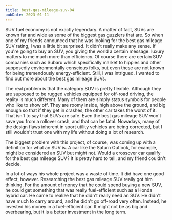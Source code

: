 ```yaml
---
title: best-gas-mileage-suv-04
pubDate: 2023-01-11
---
```


SUV fuel economy is not exactly legendary. A matter of fact, SUVs are known far and wide as some of the biggest gas guzzlers that are.  So when one of my friends announced that he was looking for the best gas mileage SUV rating, I was a little bit surprised. It didn't really make any sense. If you're going to buy an SUV, you giving the world a certain message: luxury matters to me much more than efficiency. Of course there are certain SUV companies such as Subaru which specifically market to hippies and other supposedly environmentally conscious folks, but even these are not known for being tremendously energy-efficient. Still, I was intrigued. I wanted to find out more about the best gas mileage SUVs.

The real problem is that the category SUV is pretty flexible. Although they are supposed to be rugged vehicles equipped for off-road driving, the reality is much different. Many of them are simply status symbols for people who like to show off. They are roomy inside, high above the ground, and big enough so that if they get in crashes, the other car takes the worst of it. That isn't to say that SUVs are safe. Even the best gas mileage SUV won't save you from a rollover crash, and that can be fatal. Nowadays, many of the design flaws inherent in sport utility vehicles are being corrected, but I still wouldn't trust one with my life without doing a lot of research.

The biggest problem with this project, of course, was coming up with a definition for what an SUV is. A car like the Saturn Outlook, for example, might be considered an SUV but might not. Would a crossover car qualify for the best gas mileage SUV? It is pretty hard to tell, and my friend couldn't decide.

In a lot of ways his whole project was a waste of time. It did have one good effect, however. Researching the best gas mileage SUV really got him thinking. For the amount of money that he could spend buying a new SUV, he could get something that was really fuel-efficient such as a Honda hybrid car. He came to realize that he didn't really need an SUV. He didn't have much to carry around, and he didn't go off-road very often. Instead, he invested his money in a fuel-efficient car. It might not be as big and overbearing, but it is a better investment in the long term.